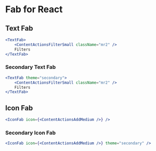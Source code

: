
# Fab for React

## Text Fab

```jsx
<TextFab>
    <ContentActionsFilterSmall className="mr2" />
    Filters
</TextFab>
```

### Secondary Text Fab

```jsx
<TextFab theme="secondary">
    <ContentActionsFilterSmall className="mr2" />
    Filters
</TextFab>
```

## Icon Fab

```jsx
<IconFab icon={<ContentActionsAddMedium />} />
```

### Secondary Icon Fab

```jsx
<IconFab icon={<ContentActionsAddMedium />} theme="secondary" />
```

